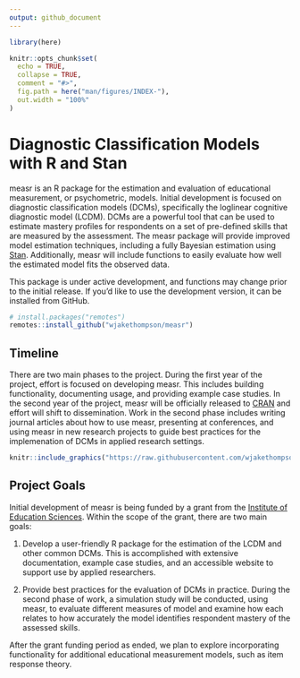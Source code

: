 ```yaml
---
output: github_document
---
```


```r
library(here)

knitr::opts_chunk$set(
  echo = TRUE,
  collapse = TRUE,
  comment = "#>",
  fig.path = here("man/figures/INDEX-"),
  out.width = "100%"
)
```

# Diagnostic Classification Models with R and Stan

measr is an R package for the estimation and evaluation of educational measurement, or psychometric, models.
Initial development is focused on diagnostic classification models (DCMs), specifically the loglinear cognitive diagnostic model (LCDM).
DCMs are a powerful tool that can be used to estimate mastery profiles for respondents on a set of pre-defined skills that are measured by the assessment.
The measr package will provide improved model estimation techniques, including a fully Bayesian estimation using [Stan](https://mc-stan.org/).
Additionally, measr will include functions to easily evaluate how well the estimated model fits the observed data.

This package is under active development, and functions may change prior to the initial release. If you'd like to use the development version, it can be installed from GitHub.

```r
# install.packages("remotes")
remotes::install_github("wjakethompson/measr")
```


## Timeline

There are two main phases to the project.
During the first year of the project, effort is focused on developing measr.
This includes building functionality, documenting usage, and providing example case studies.
In the second year of the project, measr will be officially released to [CRAN](https://cran.r-project.org/) and effort will shift to dissemination.
Work in the second phase includes writing journal articles about how to use measr, presenting at conferences, and using measr in new research projects to guide best practices for the implemenation of DCMs in applied research settings.

```r
knitr::include_graphics("https://raw.githubusercontent.com/wjakethompson/measr/main/man/figures/measr-timeline.png")
```


## Project Goals

Initial development of measr is being funded by a grant from the [Institute of Education Sciences](https://ies.ed.gov/funding/grantsearch/details.asp?ID=4546).
Within the scope of the grant, there are two main goals:

1. Develop a user-friendly R package for the estimation of the LCDM and other common DCMs.
This is accomplished with extensive documentation, example case studies, and an accessible website to support use by applied researchers.

2. Provide best practices for the evaluation of DCMs in practice.
During the second phase of work, a simulation study will be conducted, using measr, to evaluate different measures of model and examine how each relates to how accurately the model identifies respondent mastery of the assessed skills. 

After the grant funding period as ended, we plan to explore incorporating functionality for additional educational measurement models, such as item response theory.
